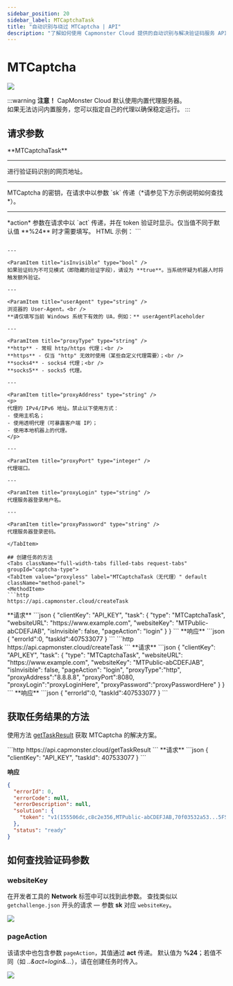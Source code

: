 ```yaml
---
sidebar_position: 20
sidebar_label: MTCaptchaTask
title: "自动识别与绕过 MTCaptcha | API"
description: "了解如何使用 Capmonster Cloud 提供的自动识别与解决验证码服务 API 来绕过 MTCaptcha！"
---
```



# MTCaptcha

<PriceBlockWrap>
  <PriceBlock title="MTCaptcha task" captchaId="mtcaptcha"/>
</PriceBlockWrap>

![](./images/mtcaptcha/mtcaptcha.png)

:::warning **注意！**
CapMonster Cloud 默认使用内置代理服务器。  
如果无法访问内置服务，您可以指定自己的代理以确保稳定运行。
:::

## 请求参数

<TabItem value="proxy" label="MTCaptchaTask" className="bordered-panel">
<ParamItem title="type" required type="string" />
**MTCaptchaTask**

---

<ParamItem title="websiteURL" required type="string" />
进行验证码识别的网页地址。

---

<ParamItem title="websiteKey" required type="string" />
MTCaptcha 的密钥，在请求中以参数 `sk` 传递（*请参见下方示例说明如何查找*）。

---

<ParamItem title="pageAction" type="string" />
*action* 参数在请求中以 `act` 传递，并在 token 验证时显示。仅当值不同于默认值 **%24** 时才需要填写。  
HTML 示例：
```

<script>
var mtcaptchaConfig = {
      "sitekey": "MTPublic-abCDEFJAB",
      "action": "login"
};
</script>

````

---

<ParamItem title="isInvisible" type="bool" />
如果验证码为不可见模式（即隐藏的验证字段），请设为 **true**。当系统怀疑为机器人时将触发额外验证。

---

<ParamItem title="userAgent" type="string" />
浏览器的 User-Agent。<br />  
**请仅填写当前 Windows 系统下有效的 UA，例如：** userAgentPlaceholder

---

<ParamItem title="proxyType" type="string" />
**http** - 常规 http/https 代理；<br />
**https** - 仅当 "http" 无效时使用（某些自定义代理需要）；<br />
**socks4** - socks4 代理；<br />
**socks5** - socks5 代理。

---

<ParamItem title="proxyAddress" type="string" />
<p>
代理的 IPv4/IPv6 地址。禁止以下使用方式：
- 使用主机名；
- 使用透明代理（可暴露客户端 IP）；
- 使用本地机器上的代理。
</p>

---

<ParamItem title="proxyPort" type="integer" />
代理端口。

---

<ParamItem title="proxyLogin" type="string" />
代理服务器登录用户名。

---

<ParamItem title="proxyPassword" type="string" />
代理服务器登录密码。

</TabItem>

## 创建任务的方法
<Tabs className="full-width-tabs filled-tabs request-tabs" groupId="captcha-type">
<TabItem value="proxyless" label="MTCaptchaTask（无代理）" default className="method-panel">
<MethodItem>
```http
https://api.capmonster.cloud/createTask
````

</MethodItem>
<MethodDescription>
**请求**
```json
{
  "clientKey": "API_KEY",
  "task": 
  {
    "type": "MTCaptchaTask",
    "websiteURL": "https://www.example.com",
    "websiteKey": "MTPublic-abCDEFJAB",
    "isInvisible": false,
    "pageAction": "login"
  }
}
```
**响应**
```json
{
  "errorId":0,
  "taskId":407533077
}
```
</MethodDescription>
</TabItem>

<TabItem value="proxy" label="MTCaptchaTask（使用代理）" default className="method-panel">
<MethodItem>
```http
https://api.capmonster.cloud/createTask
```
</MethodItem>
<MethodDescription>
**请求**
```json
{
  "clientKey": "API_KEY",
  "task": 
  {
    "type": "MTCaptchaTask",
    "websiteURL": "https://www.example.com",
    "websiteKey": "MTPublic-abCDEFJAB",
    "isInvisible": false,
    "pageAction": "login",
    "proxyType":"http",
    "proxyAddress":"8.8.8.8",
    "proxyPort":8080,
    "proxyLogin":"proxyLoginHere",
    "proxyPassword":"proxyPasswordHere"
  }
}
```
**响应**
```json
{
  "errorId":0,
  "taskId":407533077
}
```
</MethodDescription>
</TabItem>
</Tabs>

## 获取任务结果的方法

使用方法 [getTaskResult](../api/methods/get-task-result.md) 获取 MTCaptcha 的解决方案。

<TabItem value="proxyless" label="CustomTask（无代理）" default className="method-panel-full">
<MethodItem>
```http
https://api.capmonster.cloud/getTaskResult
```
</MethodItem>
<MethodDescription>
**请求**
```json
{
  "clientKey": "API_KEY",
  "taskId": 407533077
}
```

**响应**

```json
{
  "errorId": 0,
  "errorCode": null,
  "errorDescription": null,
  "solution": {
    "token": "v1(155506dc,c8c2e356,MTPublic-abCDEFJAB,70f03532a53...5FSDA**)"
  },
  "status": "ready"
}
```

</MethodDescription>
</TabItem>

## 如何查找验证码参数

### websiteKey

在开发者工具的 **Network** 标签中可以找到此参数。
查找类似以 `getchallenge.json` 开头的请求 — 参数 **sk** 对应 `websiteKey`。

![](./images/mtcaptcha/mtcaptcha_websitekey.png)

### pageAction

该请求中也包含参数 `pageAction`，其值通过 **act** 传递。
默认值为 **%24**；若值不同（如 *..\&act=login&...*），请在创建任务时传入。

![](./images/mtcaptcha/mtcaptcha_act.png)
